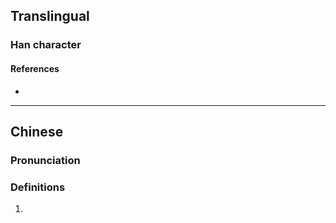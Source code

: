 {{character info/new}}
==Translingual==

===Han character===
{{Han char|rn=96|rad=玉|as=15|sn=19|four=10132|canj=MGYYB|ids=⿰𤣩適}}

====References====
* {{Han ref|kx=0745.040|dkj=21333|dj=1153.190|hdz=21145.090|uh=74CB|ud=29899|bh=F273|bd=62067}}

----

==Chinese==
{{zh-forms}}

===Pronunciation===
{{zh-pron
|m=bó,zhé
|m-s=
|dg=
|c=tik1
|c-t=
|g=
|h=pfs=
|j=
|mb=
|md=
|mn=
|mn-t=
|w=
|x=
|mc=y
|oc=y
|cat=n
}}

===Definitions===
{{zh-hanzi}}

# {{rfdef|zh}}